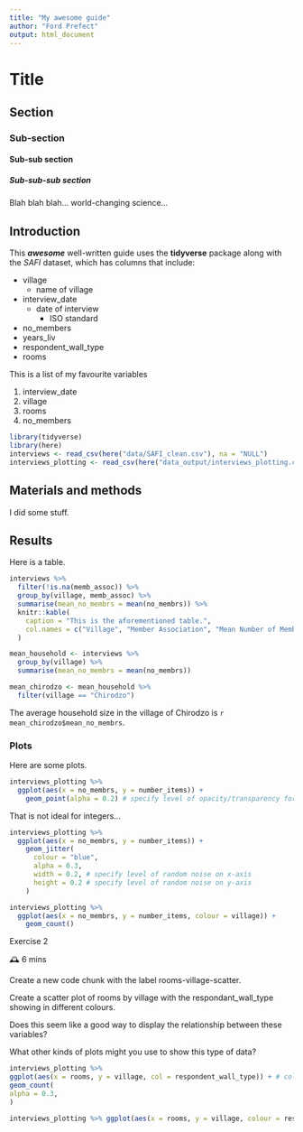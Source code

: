 ```yaml
---
title: "My awesome guide"
author: "Ford Prefect"
output: html_document
---
```


# Title
## Section
### Sub-section
#### Sub-sub section
##### Sub-sub-sub section

Blah blah blah... world-changing science...

## Introduction

This ***awesome*** well-written guide uses the **tidyverse** package along with the *SAFI*
dataset, which has columns that include:

- village
  + name of village
- interview_date
  + date of interview
    * ISO standard
- no_members
- years_liv
- respondent_wall_type
- rooms

This is a list of my favourite variables

1. interview_date
2. village
3. rooms
4. no_members

```r
library(tidyverse)
library(here)
interviews <- read_csv(here("data/SAFI_clean.csv"), na = "NULL")
interviews_plotting <- read_csv(here("data_output/interviews_plotting.csv"))
```

## Materials and methods

I did some stuff.

## Results

Here is a table.

```r
interviews %>% 
  filter(!is.na(memb_assoc)) %>% 
  group_by(village, memb_assoc) %>% 
  summarise(mean_no_membrs = mean(no_membrs)) %>% 
  knitr::kable(
    caption = "This is the aforementioned table.",
    col.names = c("Village", "Member Association", "Mean Number of Members")
  )
```

```r
mean_household <- interviews %>%
  group_by(village) %>% 
  summarise(mean_no_membrs = mean(no_membrs))

mean_chirodzo <- mean_household %>% 
  filter(village == "Chirodzo")
```

The average household size in the village of Chirodzo is `r mean_chirodzo$mean_no_membrs`.

### Plots

Here are some plots.

```r
interviews_plotting %>% 
  ggplot(aes(x = no_membrs, y = number_items)) +
    geom_point(alpha = 0.2) # specify level of opacity/transparency for each point
```


That is not ideal for integers...

```r
interviews_plotting %>% 
  ggplot(aes(x = no_membrs, y = number_items)) +
    geom_jitter(
      colour = "blue",
      alpha = 0.3,
      width = 0.2, # specify level of random noise on x-axis
      height = 0.2 # specify level of random noise on y-axis
    )
```

```r
interviews_plotting %>%
  ggplot(aes(x = no_membrs, y = number_items, colour = village)) +
    geom_count()
```

Exercise 2

🕰 6 mins

Create a new code chunk with the label rooms-village-scatter.

Create a scatter plot of rooms by village with the respondant_wall_type showing in different colours.

Does this seem like a good way to display the relationship between these variables?

What other kinds of plots might you use to show this type of data?

```r
interviews_plotting %>%
ggplot(aes(x = rooms, y = village, col = respondent_wall_type)) + # col to add color to the framework, each wall type in other color
geom_count(
alpha = 0.3,
)

interviews_plotting %>% ggplot(aes(x = rooms, y = village, colour = respondent_wall_type)) + geom_count() 
```





